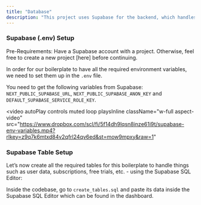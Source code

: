 ```yaml
---
title: "Database"
description: "This project uses Supabase for the backend, which handles the database, authentication, etc."
---
```


### Supabase (.env) Setup

<Note>
    Pre-Requirements: Have a Supabase account with a project. Otherwise, feel free to create a new
    project [here] before continuing.
</Note>

In order for our boilerplate to have all the required environment variables, we need to set them up in the `.env` file.

You need to get the following variables from Supabase: `NEXT_PUBLIC_SUPABASE_URL`, `NEXT_PUBLIC_SUPABASE_ANON_KEY` and `DEFAULT_SUPABASE_SERVICE_ROLE_KEY`.

<video
    autoPlay
    controls
    muted
    loop
    playsInline
    className="w-full aspect-video"
    src="https://www.dropbox.com/scl/fi/5f14dh9lqsn8inze61i9t/supabase-env-variables.mp4?rlkey=z9q7k6mtxd84v2qfrl24qv6ed&st=mow9mpxy&raw=1"
></video>

### Supabase Table Setup

Let’s now create all the required tables for this boilerplate to handle things such as user data, subscriptions, free trials, etc. - using the Supabase SQL Editor:

Inside the codebase, go to `create_tables.sql` and paste its data inside the Supabase SQL Editor which can be found in the dashboard.
